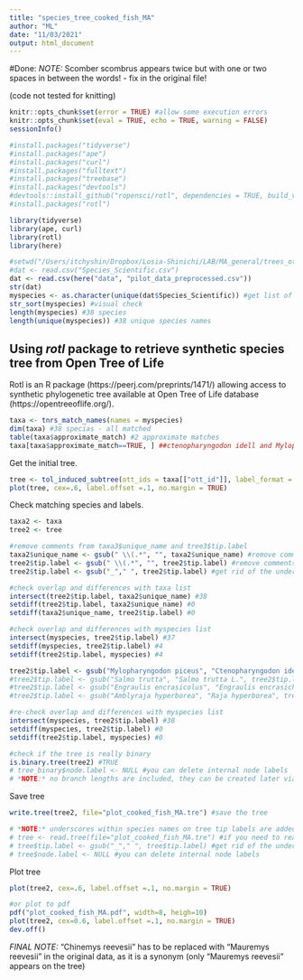 ```yaml
---
title: "species_tree_cooked_fish_MA"
author: "ML"
date: "11/03/2021"
output: html_document
---
```


#Done: *NOTE:* Scomber scombrus appears twice but with one or two spaces in between the words! - fix in the original file!

(code not tested for knitting)

```r
knitr::opts_chunk$set(error = TRUE) #allow some execution errors
knitr::opts_chunk$set(eval = TRUE, echo = TRUE, warning = FALSE)
sessionInfo()
```

```r
#install.packages("tidyverse")
#install.packages("ape")
#install.packages("curl")
#install.packages("fulltext")
#install.packages("treebase")
#install.packages("devtools")
#devtools::install_github("ropensci/rotl", dependencies = TRUE, build_vignette=TRUE)
#install.packages("rotl")
```

```r
library(tidyverse)
library(ape, curl)
library(rotl)
library(here)
```

```r
#setwd("/Users/itchyshin/Dropbox/Losia-Shinichi/LAB/MA_general/trees_other/Cat_cooked_fish_MA")
#dat <- read.csv("Species_Scientific.csv")
dat <- read.csv(here("data", "pilot_data_preprocessed.csv"))
str(dat)
myspecies <- as.character(unique(dat$Species_Scientific)) #get list of species
str_sort(myspecies) #visual check
length(myspecies) #38 species
length(unique(myspecies)) #38 unique species names
```

## Using *rotl* package to retrieve synthetic species tree from Open Tree of Life

Rotl is an R package (https://peerj.com/preprints/1471/) allowing access to synthetic phylogenetic tree available at Open Tree of Life database (https://opentreeoflife.org/).   

```r
taxa <- tnrs_match_names(names = myspecies)
dim(taxa) #38 specias - all matched
table(taxa$approximate_match) #2 approximate matches
taxa[taxa$approximate_match==TRUE, ] ##ctenopharyngodon idell and Mylopharyngodon piceus are two species of carp from China, the other approximation is ok
```

Get the initial tree.  

```r
tree <- tol_induced_subtree(ott_ids = taxa[["ott_id"]], label_format = "name")  
plot(tree, cex=.6, label.offset =.1, no.margin = TRUE)
```

Check matching species and labels.

```r
taxa2 <- taxa
tree2 <- tree

#remove comments from taxa3$unique_name and tree3$tip.label
taxa2$unique_name <- gsub(" \\(.*", "", taxa2$unique_name) #remove comments
tree2$tip.label <- gsub(" \\(.*", "", tree2$tip.label) #remove comments
tree2$tip.label <- gsub("_"," ", tree2$tip.label) #get rid of the underscores

#check overlap and differences with taxa list
intersect(tree2$tip.label, taxa2$unique_name) #38
setdiff(tree2$tip.label, taxa2$unique_name) #0
setdiff(taxa2$unique_name, tree2$tip.label) #0

#check overlap and differences with myspecies list
intersect(myspecies, tree2$tip.label) #37
setdiff(myspecies, tree2$tip.label) #4
setdiff(tree2$tip.label, myspecies) #4

tree2$tip.label <- gsub("Mylopharyngodon piceus", "Ctenopharyngodon idell", tree2$tip.label) #replace with the original name
#tree2$tip.label <- gsub("Salmo trutta", "Salmo trutta L.", tree2$tip.label) #replace with original name - BEST change in the original data file!
#tree2$tip.label <- gsub("Engraulis encrasicolus", "Engraulis encrasicholus", tree2$tip.label) #replace with original name - BEST change in the original data
#tree2$tip.label <- gsub("Amblyraja hyperborea", "Raja hyperborea", tree2$tip.label) #replace with original name - BEST change in the original data

#re-check overlap and differences with myspecies list
intersect(myspecies, tree2$tip.label) #38
setdiff(myspecies, tree2$tip.label) #0
setdiff(tree2$tip.label, myspecies) #0

#check if the tree is really binary 
is.binary.tree(tree2) #TRUE
# tree_binary$node.label <- NULL #you can delete internal node labels
# *NOTE:* no branch lengths are included, they can be created later via simulations.   
```

Save tree

```r
write.tree(tree2, file="plot_cooked_fish_MA.tre") #save the tree

# *NOTE:* underscores within species names on tree tip labels are added automatically
# tree <- read.tree(file="plot_cooked_fish_MA.tre") #if you need to read in the tree
# tree$tip.label <- gsub("_"," ", tree$tip.label) #get rid of the underscores
# tree$node.label <- NULL #you can delete internal node labels
```

Plot tree

```r
plot(tree2, cex=.6, label.offset =.1, no.margin = TRUE)

#or plot to pdf
pdf("plot_cooked_fish_MA.pdf", width=8, heigh=10)
plot(tree2, cex=0.6, label.offset =.1, no.margin = TRUE)
dev.off()
```

*FINAL NOTE:*
"Chinemys reevesii" has to be replaced with "Mauremys reevesii" in the original data, as it is a synonym (only "Mauremys reevesii" appears on the tree)




